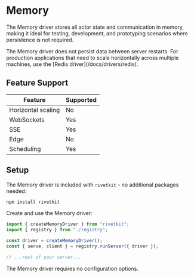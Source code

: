 # Memory

The Memory driver stores all actor state and communication in memory, making it ideal for testing, development, and prototyping scenarios where persistence is not required.

<Info>
The Memory driver does not persist data between server restarts. For production applications that need to scale horizontally across multiple machines, use the [Redis driver](/docs/drivers/redis).
</Info>

## Feature Support

| Feature | Supported |
| --- | --- |
| Horizontal scaling | No |
| WebSockets | Yes |
| SSE | Yes |
| Edge | No |
| Scheduling | Yes |

## Setup

<Steps>
<Step title="Install packages">

The Memory driver is included with `rivetkit` - no additional packages needed:

```bash
npm install rivetkit
```

</Step>

<Step title="Configure the driver">

Create and use the Memory driver:

```typescript {{"title":"server.ts"}}
import { createMemoryDriver } from "rivetkit";
import { registry } from "./registry";

const driver = createMemoryDriver();
const { serve, client } = registry.runServer({ driver });

// ...rest of your server...
```

The Memory driver requires no configuration options.

</Step>
</Steps>

